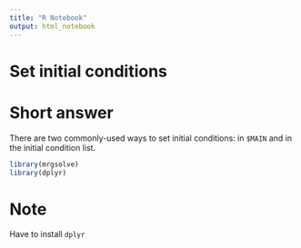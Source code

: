 ```yaml
---
title: "R Notebook"
output: html_notebook
---
```


# **Set initial conditions**

# **Short answer**

There are two commonly-used ways to set initial conditions: in `$MAIN` and in the initial condition list.

```r
library(mrgsolve)
library(dplyr)
```

# Note

Have to install `dplyr`
